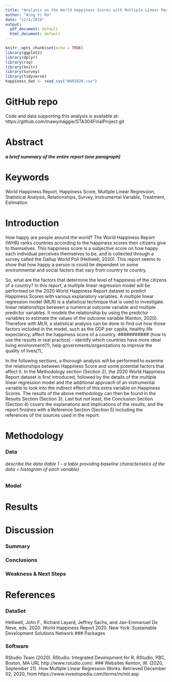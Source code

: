 ```yaml
---
title: "Analysis on the World Happiness Scores with Multiple Linear Regression Model"
author: "Wing Yi Ma"
date: "12/1/2020"
output:
  pdf_document: default
  html_document: default
---
```


```r
knitr::opts_chunk$set(echo = TRUE)
library(ggplot2)
library(dplyr)
library(rsq)
library(knitr)
library(survey)
library(tidyverse)
happiness_dat <- read_csv("WHR2020.csv")
```
# GitHub repo
Code and data supporting this analysis is available at: https://github.com/mawymaggie/STA304FinalProject.git 

# Abstract
##### a brief summary of the entire report (one paragraph)
# Keywords
World Happiness Report, Happiness Score, Multiple Linear Regression, Statistical Analysis, Relationships, Survey, Instrumental Variable, Treatment, Estimation


# Introduction
  How happy are people around the world? The World Happiness Report (WHR) ranks countries according to the happiness scores their citizens give to themselves. This happiness score is a subjective score on how happy each individual perceives themselves to be, and is collected through a survey called the Gallup World Poll (Helliwell, 2020). This report seems to show that how happy a person is could be dependent on some environmental and social factors that vary from country to country.

  So, what are the factors that determine the level of happiness of the citizens of a country? In this report, a multiple linear regression model will be performed on the 2020 World Happiness Report dataset to predict Happiness Scores with various explanatory variables. A multiple linear regression model (MLR) is a statistical technique that is used to investigate linear relationships between a numerical outcome variable and multiple predictor variables. It models the relationship by using the predictor variables to estimate the values of the outcome variable (Kenton, 2020). Therefore with MLR, a statistical analysis can be done to find out how those factors included in the model, such as the GDP per capita, healthy life expectancy, affect the happiness score of a country. ########### (how to use the results in real practice) - identify which countries have more ideal living environment(?), help governments/organizations to improve the quality of lives(?), 

  In the following sections, a thorough analysis will be performed to examine the relationships between Happiness Score and some potential factors that affect it. In the Methodology section (Section 2), the 2020 World Happiness Report dataset is first introduced, followed by the details of the multiple linear regression model and the additional approach of an instrumental variable to look into the indirect effect of this extra variable on Happiness Scores. The results of the above methodology can then be found in the Results Section (Section 3). Last but not least, the Conclusion Section (Section 4) covers the explanations and implications of the results, and the report finishes with a Reference Section (Section 5) including the references of the sources used in the report.


# Methodology
### Data
###### describe the data (table 1 - a table providing baseline characteristics of the data = histogram of each variable)
### Model

# Results

# Discussion
### Summary

### Conclusions

### Weakness & Next Steps

# References
### DataSet
Helliwell, John F., Richard Layard, Jeffrey Sachs, and Jan-Emmanuel De Neve, eds. 2020.
  World Happiness Report 2020. New York: Sustainable Development Solutions Network
### Packages

### Software 
RStudio Team (2020). RStudio: Integrated Development for R. RStudio, PBC,
  Boston, MA URL http://www.rstudio.com/.
### Websites
Kenton, W. (2020, September 21). How Multiple Linear Regression Works. Retrieved December 02, 2020, 
  from  https://www.investopedia.com/terms/m/mlr.asp























